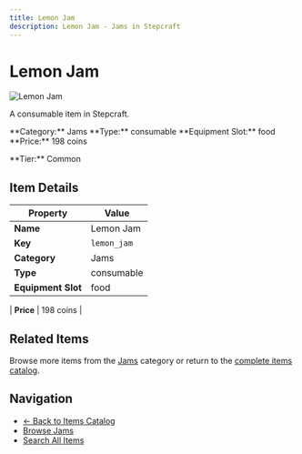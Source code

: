 ```yaml
---
title: Lemon Jam
description: Lemon Jam - Jams in Stepcraft
---
```


# Lemon Jam

<div className="flex items-start gap-6 mb-8">
  <div className="flex-shrink-0">
    <img src="/assets/resources/foraging/lemon_jam.png" alt="Lemon Jam" className="w-24 h-24 border rounded-lg" />
  </div>
  <div className="flex-1">
    <div className="space-y-2">
      <p className="text-lg text-muted-foreground">A consumable item in Stepcraft.</p>
      <div className="flex flex-wrap gap-4 text-sm">
        <span className="px-2 py-1 bg-blue-100 dark:bg-blue-900 rounded-md">
          **Category:** Jams
        </span>
        <span className="px-2 py-1 bg-green-100 dark:bg-green-900 rounded-md">
          **Type:** consumable
        </span>
        <span className="px-2 py-1 bg-purple-100 dark:bg-purple-900 rounded-md">
          **Equipment Slot:** food
        </span>
        <span className="px-2 py-1 bg-yellow-100 dark:bg-yellow-900 rounded-md">
          **Price:** 198 coins
        </span>
      </div>
      <p className="text-sm font-medium">**Tier:** Common</p>
    </div>
  </div>
</div>

## Item Details

| Property | Value |
|----------|-------|
| **Name** | Lemon Jam |
| **Key** | `lemon_jam` |
| **Category** | Jams |
| **Type** | consumable |
| **Equipment Slot** | food |

| **Price** | 198 coins |


## Related Items

Browse more items from the [Jams](/items#jams) category or return to the [complete items catalog](/items).

## Navigation

- [← Back to Items Catalog](/items)
- [Browse Jams](/items#jams)
- [Search All Items](/items)

